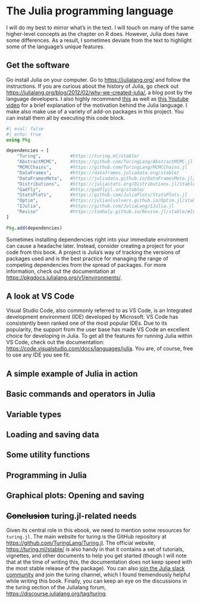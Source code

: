 # The Julia programming language

I will do my best to mirror what's in the text. I will touch on many of the same higher-level concepts as the chapter on R does. However, Julia does have some differences. As a result, I sometimes deviate from the text to highlight some of the language's unique features.

## Get the software

Go install Julia on your computer. Go to [https://julialang.org/](https://julialang.org/) and follow the instructions. If you are curious about the history of Julia, go check out [https://julialang.org/blog/2012/02/why-we-created-julia/](https://julialang.org/blog/2012/02/why-we-created-julia/), a blog post by the language developers. I also highly recommend [this](https://youtu.be/RCQK4SuCufo?t=523) as well as [this Youtube video](https://youtu.be/JYs_94znYy0) for a brief explanation of the motivation behind the Julia language. I make also make use of a variety of add-on packages in this project. You can install them all by executing this code block.

```julia
#| eval: false
#| echo: true
using Pkg

dependencies = [
    "Turing",           #https://turing.ml/stable/
    "AbstractMCMC",     #https://github.com/TuringLang/AbstractMCMC.jl
    "MCMCChains",       #https://github.com/TuringLang/MCMCChains.jl
    "DataFrames",       #https://dataframes.juliadata.org/stable/
    "DataFramesMeta",   #https://juliadata.github.io/DataFramesMeta.jl/stable/
    "Distributions",    #https://juliastats.org/Distributions.jl/stable/
    "Gadfly",           #http://gadflyjl.org/stable/
    "StatsPlots",       #https://github.com/JuliaPlots/StatsPlots.jl
    "Optim",            #https://julianlsolvers.github.io/Optim.jl/stable/
    "IJulia",           #https://github.com/JuliaLang/IJulia.jl
    "Revise"            #https://timholy.github.io/Revise.jl/stable/#Introduction-to-Revise-1
]

Pkg.add(dependencies)
```

:::{.callout-warning}
Sometimes installing dependencies right into your immediate environment can cause a headache later. Instead, consider creating a project for your code from this book. A project is Julia's way of tracking the versions of packages used and is the best practice for managing the range of competing dependencies from the spread of packages. For more information, check out the documentation at [https://pkgdocs.julialang.org/v1/environments/](https://pkgdocs.julialang.org/v1/environments/).
:::

## A look at VS Code

Visual Studio Code, also commonly referred to as VS Code, is an Integrated development environment (IDE) developed by Microsoft. VS Code has consistently been ranked one of the most popular IDEs. Due to its popularity, the support from the user base has made VS Code an excellent choice for developing in Julia. To get all the features for running Julia within VS Code, check out the documentation: [https://code.visualstudio.com/docs/languages/julia](https://code.visualstudio.com/docs/languages/julia). You are, of course, free to use any IDE you see fit. 

## A simple example of Julia in action

## Basic commands and operators in Julia

## Variable types

## Loading and saving data

## Some utility functions

## Programming in Julia

## Graphical plots: Opening and saving

## ~~Conclusion~~ turing.jl-related needs

Given its central role in this ebook, we need to mention some resources for  `turing.jl`. The main website for turing is the GitHub repository at [https://github.com/TuringLang/Turing.jl](https://github.com/TuringLang/Turing.jl). The official website, [https://turing.ml/stable/](https://turing.ml/stable/) is also handy in that it contains a set of tutorials, vignettes, and other documents to help you get started (though I will note that at the time of writing this, the documentation does not keep speed with the most stable release of the package). You can also [join the Julia slack community](https://join.slack.com/t/julialang/shared_invite/zt-1fv4bedoy-pbL3tzyiFBOD6Ttjr5NUPA) and join the turing channel, which I found tremendously helpful while writing this book. Finally, you can keep an eye on the discussions in the turing section of the Julialang forum, [https://discourse.julialang.org/tag/turing](https://discourse.julialang.org/tag/turing).
